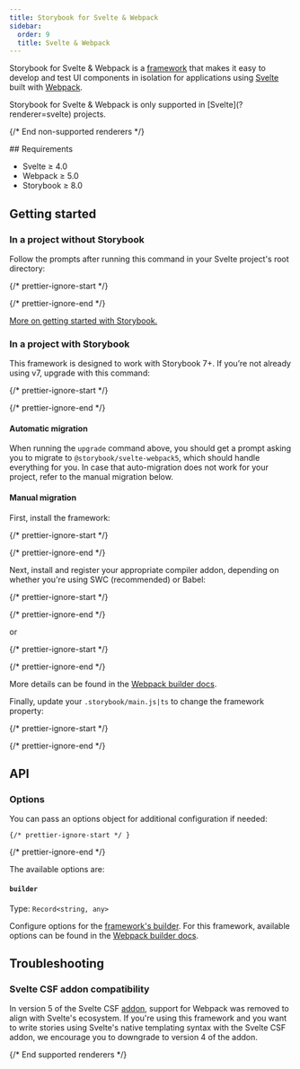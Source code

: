 ```yaml
---
title: Storybook for Svelte & Webpack
sidebar:
  order: 9
  title: Svelte & Webpack
---
```


Storybook for Svelte & Webpack is a [framework](../../contribute/framework.mdx) that makes it easy to develop and test UI components in isolation for applications using [Svelte](https://svelte.dev/) built with [Webpack](https://webpack.js.org/).

<If notRenderer="svelte">
  <Callout variant="info">
    Storybook for Svelte & Webpack is only supported in [Svelte](?renderer=svelte) projects.
  </Callout>

  {/* End non-supported renderers */}
</If>

<If renderer="svelte">
  ## Requirements

  * Svelte ≥ 4.0
  * Webpack ≥ 5.0
  * Storybook ≥ 8.0

  ## Getting started

  ### In a project without Storybook

  Follow the prompts after running this command in your Svelte project's root directory:

  {/* prettier-ignore-start */}

  <CodeSnippets path="init-command.md" />

  {/* prettier-ignore-end */}

  [More on getting started with Storybook.](../install.mdx)

  ### In a project with Storybook

  This framework is designed to work with Storybook 7+. If you’re not already using v7, upgrade with this command:

  {/* prettier-ignore-start */}

  <CodeSnippets path="storybook-upgrade.md" />

  {/* prettier-ignore-end */}

  #### Automatic migration

  When running the `upgrade` command above, you should get a prompt asking you to migrate to `@storybook/svelte-webpack5`, which should handle everything for you. In case that auto-migration does not work for your project, refer to the manual migration below.

  #### Manual migration

  First, install the framework:

  {/* prettier-ignore-start */}

  <CodeSnippets path="svelte-webpack5-install.md" />

  {/* prettier-ignore-end */}

  Next, install and register your appropriate compiler addon, depending on whether you're using SWC (recommended) or Babel:

  {/* prettier-ignore-start */}

  <CodeSnippets path="storybook-addon-compiler-swc-auto-install.md" />

  {/* prettier-ignore-end */}

  or

  {/* prettier-ignore-start */}

  <CodeSnippets path="storybook-addon-compiler-babel-auto-install.md" />

  {/* prettier-ignore-end */}

  More details can be found in the [Webpack builder docs](../../builders/webpack.mdx#compiler-support).

  Finally, update your `.storybook/main.js|ts` to change the framework property:

  {/* prettier-ignore-start */}

  <CodeSnippets path="svelte-webpack5-add-framework.md" />

  {/* prettier-ignore-end */}

  ## API

  ### Options

  You can pass an options object for additional configuration if needed:

    {/* prettier-ignore-start */ }

  <CodeSnippets path="svelte-webpack-framework-options.md" />

  {/* prettier-ignore-end */}

  The available options are:

  #### `builder`

  Type: `Record<string, any>`

  Configure options for the [framework's builder](../../api/main-config/main-config-framework.mdx#optionsbuilder). For this framework, available options can be found in the [Webpack builder docs](../../builders/webpack.mdx).

  ## Troubleshooting

  ### Svelte CSF addon compatibility

  In version 5 of the Svelte CSF [addon](https://storybook.js.org/addons/@storybook/addon-svelte-csf), support for Webpack was removed to align with Svelte's ecosystem. If you're using this framework and you want to write stories using Svelte's native templating syntax with the Svelte CSF addon, we encourage you to downgrade to version 4 of the addon.

  {/* End supported renderers */}
</If>
